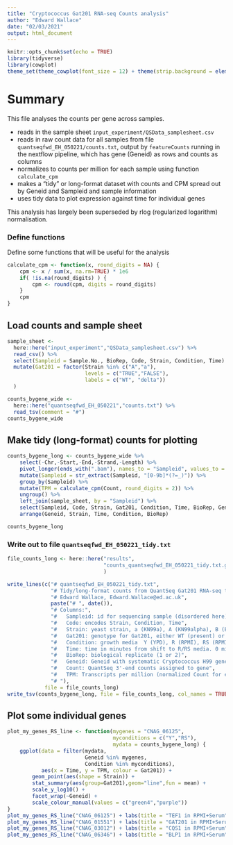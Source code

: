```yaml
---
title: "Cryptococcus Gat201 RNA-seq Counts analysis"
author: "Edward Wallace"
date: "02/03/2021"
output: html_document
---
```


```r
knitr::opts_chunk$set(echo = TRUE)
library(tidyverse)
library(cowplot)
theme_set(theme_cowplot(font_size = 12) + theme(strip.background = element_blank()))
```

# Summary

This file analyses the counts per gene across samples.

* reads in the sample sheet `input_experiment/QSData_samplesheet.csv`
* reads in raw count data for all samples from file `quantseqfwd_EH_050221/counts.txt`, output by `featureCounts` running in the nextflow pipeline, which has gene (Geneid) as rows and counts as columns
* normalizes to counts per million for each sample using function `calculate_cpm`
* makes a "tidy" or long-format dataset with counts and CPM spread out by Geneid and Sampleid and sample information
* uses tidy data to plot expression against time for individual genes

This analysis has largely been superseded by rlog (regularized logarithm) normalisation.


### Define functions

Define some functions that will be useful for the analysis

```r
calculate_cpm <- function(x, round_digits = NA) {
    cpm <- x / sum(x, na.rm=TRUE) * 1e6
    if( !is.na(round_digits) ) {
        cpm <- round(cpm, digits = round_digits)
    }
    cpm
}
```

## Load counts and sample sheet

```r
sample_sheet <- 
  here::here("input_experiment","QSData_samplesheet.csv") %>%
  read_csv() %>%
  select(Sampleid = Sample.No., BioRep, Code, Strain, Condition, Time) %>%
  mutate(Gat201 = factor(Strain %in% c("A","a"), 
                         levels = c("TRUE","FALSE"),
                         labels = c("WT", "delta"))
  )

counts_bygene_wide <- 
  here::here("quantseqfwd_EH_050221","counts.txt") %>%
  read_tsv(comment = "#")
counts_bygene_wide
```

## Make tidy (long-format) counts for plotting

```r
counts_bygene_long <- counts_bygene_wide %>%
    select(-Chr,-Start,-End,-Strand,-Length) %>%
    pivot_longer(ends_with(".bam"), names_to = "Sampleid", values_to = "Count") %>%
    mutate(Sampleid = str_extract(Sampleid, "[0-9b]*(?=_)")) %>%
    group_by(Sampleid) %>%
    mutate(TPM = calculate_cpm(Count, round_digits = 2)) %>%
    ungroup() %>%
    left_join(sample_sheet, by = "Sampleid") %>%
    select(Sampleid, Code, Strain, Gat201, Condition, Time, BioRep, Geneid, Count, TPM) %>%
    arrange(Geneid, Strain, Time, Condition, BioRep)

counts_bygene_long
```

### Write out to file `quantseqfwd_EH_050221_tidy.txt`

```r
file_counts_long <- here::here("results",
                               "counts_quantseqfwd_EH_050221_tidy.txt.gz"
                               )

write_lines(c("# quantseqfwd_EH_050221_tidy.txt",
              "# Tidy/long-format counts from QuantSeq Gat201 RNA-seq timecourse in Cryptococcus neoformans",
              "# Edward Wallace, Edward.Wallace@ed.ac.uk",
              paste("# ", date()),
              "# Columns:",
              "#   Sampleid: id for sequencing sample (disordered here)",
              "#   Code: encodes Strain, Condition, Time",
              "#   Strain: yeast strain, a (KN99a), A (KN99alpha), B (Bahn collection deltaGat201), M (Madhani collection deltaGat201)",
              "#   Gat201: genotype for Gat201, either WT (present) or delta (deletion/disruption)",
              "#   Condition: growth media  Y (YPD), R (RPMI), RS (RPMI + serum)",
              "#   Time: time in minutes from shift to R/RS media. 0 minutes is in YPD",
              "#   BioRep: biological replicate (1 or 2)",
              "#   Geneid: Geneid with systematic Cryptococcus H99 gene name",
              "#   Count: QuantSeq 3'-end counts assigned to gene",
              "#   TPM: Transcripts per million (normalized Count for each sample)",
              "# "),
            file = file_counts_long)
write_tsv(counts_bygene_long, file = file_counts_long, col_names = TRUE, append = TRUE)
```

## Plot some individual genes


```r
plot_my_genes_RS_line <- function(mygenes = "CNAG_06125",
                                  myconditions = c("Y","RS"),
                                  mydata = counts_bygene_long) {
    ggplot(data = filter(mydata, 
                         Geneid %in% mygenes, 
                         Condition %in% myconditions),
           aes(x = Time, y = TPM, colour = Gat201)) +
        geom_point(aes(shape = Strain)) +
        stat_summary(aes(group=Gat201),geom="line",fun = mean) +
        scale_y_log10() +
        facet_wrap(~Geneid) +
        scale_colour_manual(values = c("green4","purple"))
}
plot_my_genes_RS_line("CNAG_06125") + labs(title = "TEF1 in RPMI+Serum")
plot_my_genes_RS_line("CNAG_01551") + labs(title = "GAT201 in RPMI+Serum")
plot_my_genes_RS_line("CNAG_03012") + labs(title = "CQS1 in RPMI+Serum")
plot_my_genes_RS_line("CNAG_06346") + labs(title = "BLP1 in RPMI+Serum")
```

